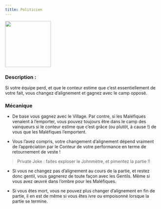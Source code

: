 ```yaml
---
title: Politicien
---
```



<img src='/img/blood-on-the-clocktower/roles/politicien.png' height='150' />

<Role POLITICIEN header />

### Description :
Si votre équipe perd, et que le conteur estime que c’est essentiellement de votre fait, vous changez d’alignement et gagnez avec le camp opposé.


### Mécanique

- De base vous gagnez avec le Village. Par contre, si les Maléfiques venaient à l’emporter, vous pouvez toujours être dans le camp des vainqueurs si le conteur estime que c’est grâce (ou plutôt, à cause !) de vous que les Maléfiques l’emportent.

- Vous l’avez compris, votre changement d’alignement dépend vraiment de l’appréciation par le Conteur de votre performance en terme de retournement de veste !
> Private Joke : faites exploser le Johnmètre, et pimentez la partie !!

- Si vous ne changez pas d’alignement au cours de la partie, et restez donc gentil, vous gagnerez de toute façon avec les Gentils. Même si vous avez œuvré dans l’ombre pour les Maléfiques.

- Si vous êtes mort, vous ne pouvez plus changer d’alignement en fin de partie, il en est de même si vous êtes ivre ou empoisonné lorsque la partie se termine.

